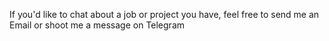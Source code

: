 
If you'd like to chat about a job or project you have, feel free to send me an <LinkObfuscator href='mailto:mikegroganware@gmail.com'>Email</LinkObfuscator>
or shoot me a message on <LinkObfuscator href='https://t.me/mikegroganchat'>Telegram</LinkObfuscator>
